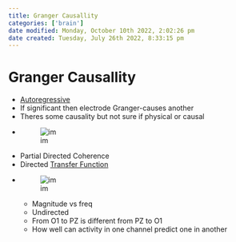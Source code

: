 ```yaml
---
title: Granger Causallity
categories: ['brain']
date modified: Monday, October 10th 2022, 2:02:26 pm
date created: Tuesday, July 26th 2022, 8:33:15 pm
---
```


# Granger Causallity
- [Autoregressive](Autoregressive.qmd)
- If significant then electrode Granger-causes another
- Theres some causality but not sure if physical or causal
- ![im](images/Pasted%20image%2020220502162343.png)
- Partial Directed Coherence
- Directed [Transfer Function](Transfer%20Function.qmd)
- ![im](images/Pasted%20image%2020220502162559.png)
	- Magnitude vs freq
	- Undirected
	- From O1 to PZ is different from PZ to O1
	- How well can activity in one channel predict one in another



